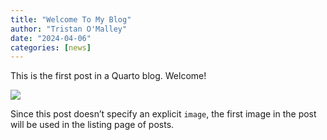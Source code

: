 ```yaml
---
title: "Welcome To My Blog"
author: "Tristan O'Malley"
date: "2024-04-06"
categories: [news]
---
```


This is the first post in a Quarto blog. Welcome!

![](thumbnail.jpg)

Since this post doesn't specify an explicit `image`, the first image in the post will be used in the listing page of posts.
